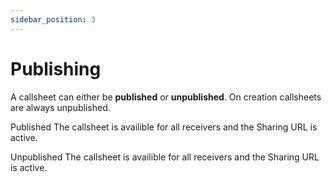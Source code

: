 ```yaml
---
sidebar_position: 3
---
```




# Publishing



A callsheet can either be **published** or **unpublished**. On creation callsheets are always unpublished.

<IconHeadline iconName='globe.svg' color='red'>Published</IconHeadline> The callsheet is availible for all receivers and the Sharing URL is active.

<IconHeadline iconName='globe.svg' color='red'>Unpublished</IconHeadline> The callsheet is availible for all receivers and the Sharing URL is active.

  

